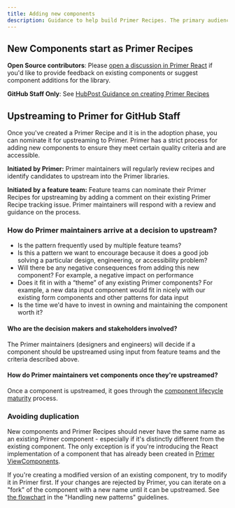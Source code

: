 ```yaml
---
title: Adding new components
description: Guidance to help build Primer Recipes. The primary audience for this guidance is GitHub staff.
---
```


## New Components start as Primer Recipes

**Open Source contributors**: Please [open a discussion in Primer React](https://github.com/primer/react/discussions/new?category=ideas) if you'd like to provide feedback on existing components or suggest component additions for the library.

**GitHub Staff Only**: See [HubPost Guidance on creating Primer Recipes](https://thehub.github.com/epd/design-system/recipes/)

## Upstreaming to Primer for GitHub Staff

Once you've created a Primer Recipe and it is in the adoption phase, you can nominate it for upstreaming to Primer. Primer has a strict process for adding new components to ensure they meet certain quality criteria and are accessible.

**Initiated by Primer:** Primer maintainers will regularly review recipes and identify candidates to upstream into the Primer libraries.

**Initiated by a feature team:** Feature teams can nominate their Primer Recipes for upstreaming by adding a comment on their existing Primer Recipe tracking issue. Primer maintainers will respond with a review and guidance on the process.

### How do Primer maintainers arrive at a decision to upstream?

- Is the pattern frequently used by multiple feature teams?
- Is this a pattern we want to encourage because it does a good job solving a particular design, engineering, or accessibility problem?
- Will there be any negative consequences from adding this new component? For example, a negative impact on performance
- Does it fit in with a “theme” of any existing Primer components? For example, a new data input component would fit in nicely with our existing form components and other patterns for data input
- Is the time we'd have to invest in owning and maintaining the component worth it?

#### Who are the decision makers and stakeholders involved?

The Primer maintainers (designers and engineers) will decide if a component should be upstreamed using input from feature teams and the criteria described above.

#### How do Primer maintainers vet components once they're upstreamed?

Once a component is upstreamed, it goes through the [component lifecycle maturity](/guides/component-lifecycle) process.

### Avoiding duplication

New components and Primer Recipes should never have the same name as an existing Primer component - especially if it's distinctly different from the existing component. The only exception is if you're introducing the React implementation of a component that has already been created in [Primer ViewComponents](https://github.com/primer/view_components/).

If you're creating a modified version of an existing component, try to modify it in Primer first. If your changes are rejected by Primer, you can iterate on a "fork" of the component with a new name until it can be upstreamed. See [the flowchart](https://primer.style/design/guides/contribute/handling-new-patterns#process-summarized-as-flowchart) in the "Handling new patterns" guidelines.
